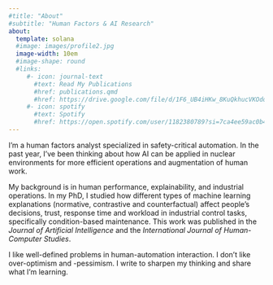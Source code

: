 ```yaml
---
#title: "About"
#subtitle: "Human Factors & AI Research"
about:
  template: solana
  #image: images/profile2.jpg
  image-width: 10em
  #image-shape: round
  #links:
     #- icon: journal-text
       #text: Read My Publications
       #href: publications.qmd
       #href: https://drive.google.com/file/d/1F6_UB4iHKw_8KuQkhucVKOdoi_U4X7JW/view?usp=sharing
     #- icon: spotify
       #text: Spotify
       #href: https://open.spotify.com/user/1182380789?si=7ca4ee59ac0b4619
---
```


I'm a human factors analyst specialized in safety-critical automation. In the past year, I've been thinking about how AI can be applied in nuclear environments for more efficient operations and augmentation of human work.

My background is in human performance, explainability, and industrial operations. In my PhD, I studied how different types of machine learning explanations (normative, contrastive and counterfactual) affect people's decisions, trust, response time and workload in industrial control tasks, specifically condition-based maintenance. This work was published in the *Journal of Artificial Intelligence* and the *International Journal of Human-Computer Studies*.

I like well-defined problems in human-automation interaction. I don't like over-optimism and -pessimism. I write to sharpen my thinking and share what I'm learning.
